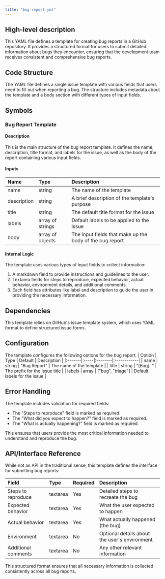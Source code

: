 ```yaml
---
title: "bug-report.yml"
---
```


## High-level description
This YAML file defines a template for creating bug reports in a GitHub repository. It provides a structured format for users to submit detailed information about bugs they encounter, ensuring that the development team receives consistent and comprehensive bug reports.

## Code Structure
The YAML file defines a single issue template with various fields that users need to fill out when reporting a bug. The structure includes metadata about the template and a body section with different types of input fields.

## Symbols

### Bug Report Template
#### Description
This is the main structure of the bug report template. It defines the name, description, title format, and labels for the issue, as well as the body of the report containing various input fields.

#### Inputs
| Name | Type | Description |
|:-----|:-----|:------------|
| name | string | The name of the template |
| description | string | A brief description of the template's purpose |
| title | string | The default title format for the issue |
| labels | array of strings | Default labels to be applied to the issue |
| body | array of objects | The input fields that make up the body of the bug report |

#### Internal Logic
The template uses various types of input fields to collect information:
1. A markdown field to provide instructions and guidelines to the user.
2. Textarea fields for steps to reproduce, expected behavior, actual behavior, environment details, and additional comments.
3. Each field has attributes like label and description to guide the user in providing the necessary information.

## Dependencies
This template relies on GitHub's issue template system, which uses YAML format to define structured issue forms.

## Configuration
The template configures the following options for the bug report:
| Option | Type | Default | Description |
|:-------|:-----|:--------|:------------|
| name | string | "Bug Report" | The name of the template |
| title | string | "[Bug]: " | The prefix for the issue title |
| labels | array | ["bug", "triage"] | Default labels for the issue |

## Error Handling
The template includes validation for required fields:
- The "Steps to reproduce" field is marked as required.
- The "What did you expect to happen?" field is marked as required.
- The "What is actually happening?" field is marked as required.

This ensures that users provide the most critical information needed to understand and reproduce the bug.

## API/Interface Reference
While not an API in the traditional sense, this template defines the interface for submitting bug reports:

| Field | Type | Required | Description |
|:------|:-----|:---------|:------------|
| Steps to reproduce | textarea | Yes | Detailed steps to recreate the bug |
| Expected behavior | textarea | Yes | What the user expected to happen |
| Actual behavior | textarea | Yes | What actually happened (the bug) |
| Environment | textarea | No | Optional details about the user's environment |
| Additional comments | textarea | No | Any other relevant information |

This structured format ensures that all necessary information is collected consistently across all bug reports.